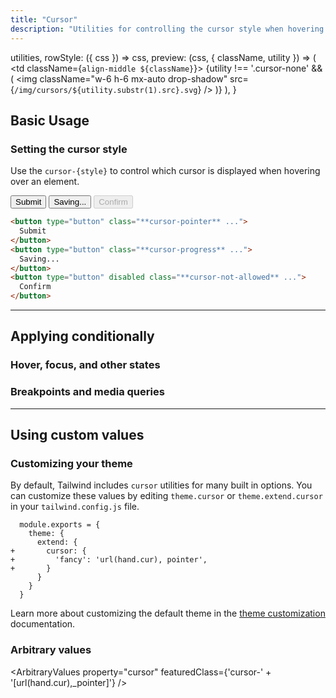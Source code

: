 ```yaml
---
title: "Cursor"
description: "Utilities for controlling the cursor style when hovering over an element."
---
```



  utilities,
  rowStyle: ({ css }) => css,
  preview: (css, { className, utility }) => (
    <td className={`align-middle ${className}`}>
      {utility !== '.cursor-none' && (
        <img
          className="w-6 h-6 mx-auto drop-shadow"
          src={`/img/cursors/${utility.substr(1).src}.svg`}
        />
      )}
    </td>
  ),
}

## Basic Usage

### Setting the cursor style

Use the `cursor-{style}` to control which cursor is displayed when hovering over an element.

<Example hint="Hover over each button to see the cursor change">
  <div class="flex flex-col sm:flex-row gap-4 sm:gap-0 items-center justify-around">
    <button type="button" class="w-full sm:w-auto py-2 px-3 bg-indigo-600 hover:bg-indigo-700 disabled:bg-indigo-300 dark:disabled:bg-indigo-800 text-white dark:disabled:text-indigo-400 text-sm font-semibold rounded-md shadow focus:outline-none cursor-pointer" tabindex="-1">
      Submit
    </button>
    <button type="button" class="w-full sm:w-auto py-2 px-3 bg-indigo-600 hover:bg-indigo-700 disabled:bg-indigo-300 dark:disabled:bg-indigo-800 text-white dark:disabled:text-indigo-400 text-sm font-semibold rounded-md shadow focus:outline-none cursor-progress" tabindex="-1">
      Saving...
    </button>
    <button type="button" class="w-full sm:w-auto py-2 px-3 bg-indigo-600 hover:bg-indigo-700 disabled:bg-indigo-300 dark:disabled:bg-indigo-800 text-white dark:disabled:text-indigo-400 text-sm font-semibold rounded-md shadow focus:outline-none cursor-not-allowed" tabindex="-1" disabled>
      Confirm
    </button>
  </div>
</Example>

```html
<button type="button" class="**cursor-pointer** ...">
  Submit
</button>
<button type="button" class="**cursor-progress** ...">
  Saving...
</button>
<button type="button" disabled class="**cursor-not-allowed** ...">
  Confirm
</button>
```

---

## <Heading ignore>Applying conditionally</Heading>

### <Heading ignore>Hover, focus, and other states</Heading>

<HoverFocusAndOtherStates defaultClass="cursor-not-allowed" featuredClass="cursor-auto" variant="focus" />

### <Heading ignore>Breakpoints and media queries</Heading>

<BreakpointsAndMediaQueries defaultClass="cursor-not-allowed" featuredClass="cursor-auto" />

---

## Using custom values

### Customizing your theme

By default, Tailwind includes `cursor` utilities for many built in options. You can customize these values by editing `theme.cursor` or `theme.extend.cursor` in your `tailwind.config.js` file.

```diff-js tailwind.config.js
  module.exports = {
    theme: {
      extend: {
+       cursor: {
+         'fancy': 'url(hand.cur), pointer',
+       }
      }
    }
  }
```

Learn more about customizing the default theme in the [theme customization](/docs/theme#customizing-the-default-theme) documentation.

### Arbitrary values

<ArbitraryValues property="cursor" featuredClass={'cursor-' + '[url(hand.cur),_pointer]'} />

